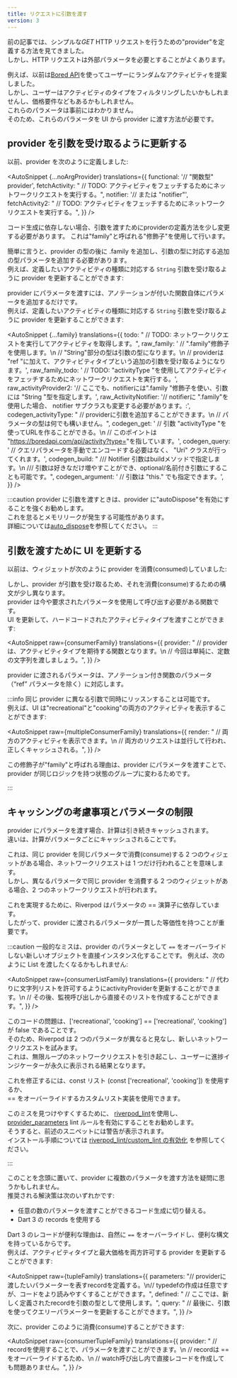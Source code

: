 ```yaml
---
title: リクエストに引数を渡す
version: 3
---
```



前の記事では、シンプルな*GET* HTTP リクエストを行うための"provider"を定義する方法を見てきました。  
しかし、HTTP リクエストは外部パラメータを必要とすることがよくあります。

例えば、以前は[Bored API](https://boredapi.com/)を使ってユーザーにランダムなアクティビティを提案しました。  
しかし、ユーザーはアクティビティのタイプをフィルタリングしたいかもしれませんし、価格要件などもあるかもしれません。  
これらのパラメータは事前にはわかりません。  
そのため、これらのパラメータを UI から provider に渡す方法が必要です。

## provider を引数を受け取るように更新する

以前、provider を次のように定義しました:

<AutoSnippet
  {...noArgProvider}
  translations={{
    functional: '// "関数型" provider',
    fetchActivity:
      "  // TODO: アクティビティをフェッチするためにネットワークリクエストを実行する。",
    notifier: '// または "notifier"',
    fetchActivity2:
      "    // TODO: アクティビティをフェッチするためにネットワークリクエストを実行する。",
  }}
/>

<When codegen={false}>
コード生成に依存しない場合、引数を渡すためにproviderの定義方法を少し変更する必要があります。  
これは"family"と呼ばれる"修飾子"を使用して行います。

簡単に言うと、provider の型の後に .family を追加し、引数の型に対応する追加の型パラメータを追加する必要があります。  
例えば、定義したいアクティビティの種類に対応する `String` 引数を受け取るように provider を更新することができます:

</When>

<When codegen={true}>

provider にパラメータを渡すには、アノテーションが付いた関数自体にパラメータを追加するだけです。  
例えば、定義したいアクティビティの種類に対応する `String` 引数を受け取るように provider を更新することができます:

</When>

<AutoSnippet
  {...family}
  translations={{
    todo: "    // TODO: ネットワークリクエストを実行してアクティビティを取得します。",
    raw_family:
      '    // ".family"修飾子を使用します。\n    // "String"部分の型は引数の型になります。\n    // providerは "ref "に加えて、アクティビティタイプという追加の引数を受け取るようになります。',
    raw_family_todo:
      '  // TODO: "activityType "を使用してアクティビティをフェッチするためにネットワークリクエストを実行する。',
    raw_activityProvider2:
      '// ここでも、notifierには".family "修飾子を使い、引数には "String "型を指定します。',
    raw_ActivityNotifier:
      '// notifierに ".family"を使用した場合、 notifier サブクラスも変更する必要があります。:',
    codegen_activityType:
      "  // providerに引数を追加することができます。\n  // パラメータの型は何でも構いません。",
    codegen_get:
      '  // 引数 "activityType "を使ってURLを作ることができる。\n  // このポイントは "https://boredapi.com/api/activity?type=<activityType>"を指しています。',
    codegen_query:
      '      // クエリパラメータを手動でエンコードする必要はなく、 "Uri" クラスが行ってくれます。',
    codegen_build:
      "  /// Notifier 引数はbuildメソッドで指定します。\n  /// 引数は好きなだけ増やすことができ、optional/名前付き引数にすることも可能です。",
    codegen_argument: '    // 引数は "this.<argumentName>" でも指定できます。',
  }}
/>

:::caution
provider に引数を渡すときは、provider に"autoDispose"を有効にすることを強くお勧めします。  
これを怠るとメモリリークが発生する可能性があります。  
詳細については[auto_dispose](/docs/concepts2/auto_dispose)を参照してください。
:::

## 引数を渡すために UI を更新する

以前は、ウィジェットが次のように provider を消費(consumed)していました:

<AutoSnippet raw={consumerProvider} translations={{}} />

しかし、provider が引数を受け取るため、それを消費(consume)するための構文が少し異なります。  
provider は今や要求されたパラメータを使用して呼び出す必要がある関数です。  
UI を更新して、ハードコードされたアクティビティタイプを渡すことができます:

<AutoSnippet
  raw={consumerFamily}
  translations={{
    provider:
      "      // providerは、アクティビティタイプを期待する関数となります。\n      // 今回は単純に、定数の文字列を渡しましょう。",
  }}
/>

<When codegen={true}>

provider に渡されるパラメータは、アノテーション付き関数のパラメータ（“ref” パラメータを除く）に対応します。

</When>

:::info
同じ provider に異なる引数で同時にリッスンすることは可能です。  
例えば、UI は"recreational"と"cooking"の両方のアクティビティを表示することができます:

<AutoSnippet
  raw={multipleConsumerFamily}
  translations={{
    render:
      "        // 両方のアクティビティを表示できます。\n        // 両方のリクエストは並行して行われ、正しくキャッシュされる。",
  }}
/>

<When codegen={false}>

この修飾子が"family"と呼ばれる理由は、provider にパラメータを渡すことで、provider が同じロジックを持つ状態のグループに変わるためです。

</When>
:::

## キャッシングの考慮事項とパラメータの制限

provider にパラメータを渡す場合、計算は引き続きキャッシュされます。  
違いは、計算がパラメータごとにキャッシュされることです。

これは、同じ provider を同じパラメータで消費(consume)する 2 つのウィジェットがある場合、ネットワークリクエストは 1 つだけ行われることを意味します。  
しかし、異なるパラメータで同じ provider を消費する 2 つのウィジェットがある場合、2 つのネットワークリクエストが行われます。

これを実現するために、Riverpod はパラメータの == 演算子に依存しています。  
したがって、provider に渡されるパラメータが一貫した等価性を持つことが重要です。

:::caution
一般的なミスは、provider のパラメータとして `==` をオーバーライドしない新しいオブジェクトを直接インスタンス化することです。
例えば、次のように List を渡したくなるかもしれません:

<AutoSnippet
  raw={consumerListFamily}
  translations={{
    providers:
      "    // 代わりに文字列リストを許可するようにactivityProviderを更新することができます。\n    // その後、監視呼び出しから直接そのリストを作成することができます。",
  }}
/>

このコードの問題は、['recreational', 'cooking'] == ['recreational', 'cooking'] が false であることです。  
そのため、Riverpod は 2 つのパラメータが異なると見なし、新しいネットワークリクエストを試みます。  
これは、無限ループのネットワークリクエストを引き起こし、ユーザーに進捗インジケーターが永久に表示される結果となります。

これを修正するには、const リスト (const ['recreational', 'cooking']) を使用するか、  
== をオーバーライドするカスタムリスト実装を使用できます。

このミスを見つけやすくするために、 [riverpod_lint](https://pub.dev/packages/riverpod_lint)を使用し、  
[provider_parameters](https://github.com/rrousselGit/riverpod/tree/master/packages/riverpod_lint#provider_parameters) lint ルールを有効にすることをお勧めします。  
そうすると、前述のスニペットには警告が表示されます。  
インストール手順については [riverpod_lint/custom_lint の有効化](/docs/introduction/getting_started#enabling-riverpod_lint-custom_lint) を参照してください。

:::

<When codegen={false}>

このことを念頭に置いて、provider に複数のパラメータを渡す方法を疑問に思うかもしれません。  
推奨される解決策は次のいずれかです:

- 任意の数のパラメータを渡すことができるコード生成に切り替える。
- Dart 3 の records を使用する

Dart 3 のレコードが便利な理由は、自然に `==` をオーバーライドし、便利な構文を持っているからです。  
例えば、アクティビティタイプと最大価格を両方許可する provider を更新することができます:

<AutoSnippet
  raw={tupleFamily}
  translations={{
    parameters:
      "// providerに渡したいパラメーターを表すrecordを定義する。\n// typedefの作成は任意ですが、コードをより読みやすくすることができます。",
    defined:
      "    // ここでは、新しく定義されたrecordを引数の型として使用します。",
    query:
      "        // 最後に、引数を使ってクエリーパラメーターを更新することができます。",
  }}
/>

次に、provider このように消費(consume)することができます:

<AutoSnippet
  raw={consumerTupleFamily}
  translations={{
    provider:
      "      // recordを使用することで、パラメータを渡すことができます。\n      // recordは == をオーバーライドするため、\n      // watch呼び出し内で直接レコードを作成しても問題ありません。",
  }}
/>

</When>
